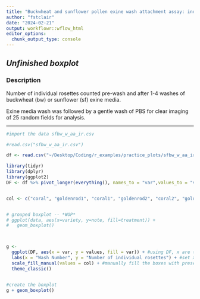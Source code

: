```yaml
---
title: "Buckwheat and sunflower pollen exine wash attachment assay: individual rosettes"
author: "fstclair"
date: "2024-02-21"
output: workflowr::wflow_html
editor_options:
  chunk_output_type: console
---
```


## *Unfinished boxplot*

### **Description**


Number of individual rosettes counted pre-wash and after 1-4 washes of buckwheat (bw) or sunflower (sf) exine media.

Exine media wash was followed by a gentle wash of PBS for clear imaging of 25 random fields for analysis. 

-------------


\captionof{figure}{Box plot of bw and sf wash attachment assay -- bw in orange and sf in yellow.}
```r

#import the data sfbw_w_aa_ir.csv

#read.csv("sfbw_w_aa_ir.csv")

df <- read.csv("~/Desktop/Coding/r_examples/practice_plots/sfbw_w_aa_ir.csv") #set data name

library(tidyr)
library(dplyr)
library(ggplot2)
DF <- df %>% pivot_longer(everything(), names_to = "var",values_to = "values") #use 'pivot_longer' function from 'tidyr' package to transform data into two columns with the first one being the name of the condition and the second one contains values and set to DF:


col <- c("coral", "goldenrod1", "coral1", "goldenrod2", "coral2", "goldenrod3", "coral3", "goldenrod4", "coral4", "saddlebrown" ) #set colors for boxes


# grouped boxplot -- *WOP*
# ggplot(data, aes(x=variety, y=note, fill=treatment)) + 
#   geom_boxplot()



g <-
  ggplot(DF, aes(x = var, y = values, fill = var)) + #using DF, x are the variables and y are the values
  labs(x = "Wash Number", y = "Number of individual rosettes") + #set x and y labels
  scale_fill_manual(values = col) + #manually fill the boxes with preset colors
  theme_classic()


#create the boxplot
g + geom_boxplot()

```
\captionof{figure}{Box plot of bw and sf wash attachment assay -- bw in orange and sf in yellow.}


